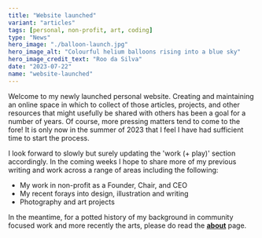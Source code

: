 ```yaml
---
title: "Website launched"
variant: "articles"
tags: [personal, non-profit, art, coding]
type: "News"
hero_image: "./balloon-launch.jpg"
hero_image_alt: "Colourful helium balloons rising into a blue sky"
hero_image_credit_text: "Roo da Silva"
date: "2023-07-22"
name: "website-launched"
---
```


Welcome to my newly launched personal website. Creating and maintaining an online space in which to collect of those articles, projects, and other resources that might usefully be shared with others has been a goal for a number of years. Of course, more pressing matters tend to come to the fore! It is only now in the summer of 2023 that I feel I have had sufficient time to start the process.

I look forward to slowly but surely updating the 'work (+ play)' section accordingly. In the coming weeks I hope to share more of my previous writing and work across a range of areas including the following:

- My work in non-profit as a Founder, Chair, and CEO
- My recent forays into design, illustration and writing
- Photography and art projects

In the meantime, for a potted history of my background in community focused work and more recently the arts, please do read the [**about**][1] page.

[1]: <https://personalwebsitemain74498.gatsbyjs.io/about> "About"

